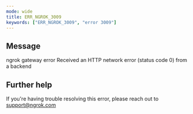 ```yaml
---
mode: wide
title: ERR_NGROK_3009
keywords: ["ERR_NGROK_3009", "error 3009"]
---
```


## Message

ngrok gateway error
Received an HTTP network error (status code 0) from a backend

## Further help

If you're having trouble resolving this error, please reach out to [support@ngrok.com](mailto:support@ngrok.com?subject=Help%20with%20ERR_NGROK_3009)

